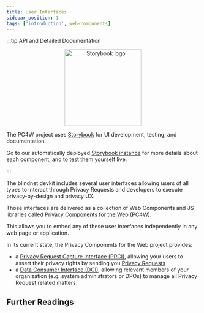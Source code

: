```yaml
---
title: User Interfaces
sidebar_position: 1
tags: ['introduction', web-components]
---
```



:::tip API and Detailed Documentation

<p align="center">
<img alt="Storybook logo" src="/img/storybook-min.png" width="200" />
</p>

The PC4W project uses [Storybook](https://storybook.js.org/) for UI development, testing, and documentation.

Go to our automatically deployed [Storybook instance](https://pc4w.blindnet.dev) for more details about each component, and to test them yourself live.

:::

The blindnet devkit includes several user interfaces allowing users of all types to interact through Privacy Requests and developers to execute privacy-by-design and privacy UX.

Those interfaces are delivered as a collection of Web Components and JS libraries called [Privacy Components for the Web (PC4W)](https://github.com/blindnet-io/privacy-components-web).

This allows you to embed any of these user interfaces independently in any web page or application.

In its current state, the Privacy Components for the Web project provides:

- a [Privacy Request Capture Interface (PRCI)](https://pc4w.blindnet.dev/?path=/docs/prci), allowing your users to assert their privacy rights by sending you [Privacy Requests](/docs/references/lexicon#privacy-request)
- a [Data Consumer Interface (DCI)](https://pc4w.blindnet.dev/?path=/docs/dci), allowing relevant members of your organization (e.g. system administrators or DPOs) to manage all Privacy Request related matters

## Further Readings

<DocCardList items={useCurrentSidebarCategory().items} />
